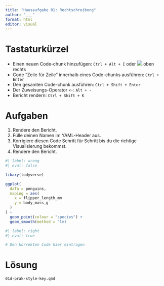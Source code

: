 ```yaml
---
title: "Hausaufgabe 01: Rechtschreibung"
author: "___"
format: html
editor: visual
---
```


# Tastaturkürzel

-   Einen neuen Code-chunk hinzufügen: `Ctrl + Alt + I` oder ![](img/notebook-insert-chunk.png) oben rechts
-   Code "Zeile für Zeile" innerhalb eines Code-chunks ausführen: `Ctrl + Enter`
-   Den gesamten Code-chunk ausführen: `Ctrl + Shift + Enter`
-   Der Zuweisungs-Operator `<-`: `Alt + -`
-   Bericht rendern: `Ctrl + Shift + K`

# Aufgaben

1.  Rendere den Bericht.
2.  Fülle deinen Namen im YAML-Header aus.
3.  Korrigiere diesen Code Schritt für Schritt bis du die richtige Visualisierung bekommst.
4.  Rendere den Bericht.

```r
#| label: wrong
#| eval: false

libary(todyverse)

ggplot(
  daTa = penguins,
  maping = aes(
    x = flipper_length_mm
    y = body_mass_g
  )
) +
  geom_point(colour = "species") +
  geom_smooth(method = "lm)
```

```r
#| label: right
#| eval: true

# Den korrekten Code hier eintragen
```

# Lösung

`01d-prak-style-key.qmd`
